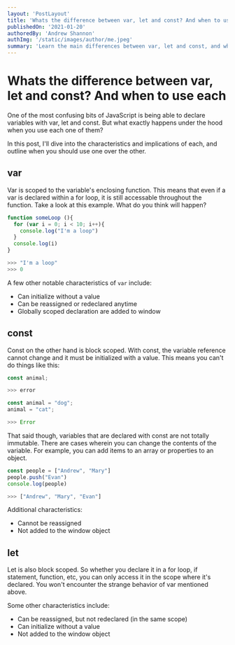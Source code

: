 ```yaml
---
layout: 'PostLayout'
title: 'Whats the difference between var, let and const? And when to use each'
publishedOn: '2021-01-20'
authoredBy: 'Andrew Shannon'
authImg: '/static/images/author/me.jpeg'
summary: 'Learn the main differences between var, let and const, and when to use each.'
---
```


# Whats the difference between var, let and const? And when to use each

One of the most confusing bits of JavaScript is being able to declare variables with var, let and const. But what exactly happens under the hood when you use each one of them?

In this post, I'll dive into the characteristics and implications of each, and outline when you should use one over the other.

## var

Var is scoped to the variable's enclosing function. This means that even if a var is declared within a for loop, it is still accessable throughout the function. Take a look at this example. What do you think will happen?

```js
function someLoop (){
  for (var i = 0; i < 10; i++){
	console.log("I'm a loop")    
  }
  console.log(i)
}

>>> "I'm a loop"
>>> 0
```

A few other notable characteristics of `var` include:

- Can initialize without a value
- Can be reassigned or redeclared anytime
- Globally scoped declaration are added to window

## const

Const on the other hand is block scoped. With const, the variable reference cannot change and it must be initialized with a value. This means you can't do things like this:

```js
const animal;

>>> error

const animal = "dog";
animal = "cat";

>>> Error
```

That said though, variables that are declared with const are not totally immutable. There are cases wherein you can change the contents of the variable. For example, you can add items to an array or properties to an object.

```js
const people = ["Andrew", "Mary"]
people.push("Evan")
console.log(people)

>>> ["Andrew", "Mary", "Evan"]
```

Additional characteristics:

- Cannot be reassigned
- Not added to the window object

## let 

Let is also block scoped. So whether you declare it in a for loop, if statement, function, etc, you can only access it in the scope where it's declared. You won't encounter the strange behavior of var mentioned above.

Some other characteristics include:

- Can be reassigned, but not redeclared (in the same scope)
- Can initialize without a value
- Not added to the window object 
